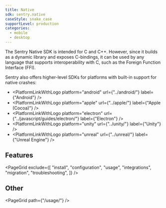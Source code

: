 ```yaml
---
title: Native
sdk: sentry.native
caseStyle: snake_case
supportLevel: production
categories:
  - mobile
  - desktop
---
```


The Sentry Native SDK is intended for C and C++. However, since it builds as a dynamic library and exposes C-bindings, it can be used by any language that supports interoperability with C, such as the Foreign Function Interface (FFI).

Sentry also offers higher-level SDKs for platforms with built-in support for native crashes:

- <PlatformLinkWithLogo platform="android" url={"../android/"} label={"Android"} />
- <PlatformLinkWithLogo platform="apple" url={"../apple/"} label={"Apple (Cocoa)"} />
- <PlatformLinkWithLogo platform="electron"  url={"../javascript/guides/electron/"} label={"Electron"} />
- <PlatformLinkWithLogo platform="unity"  url={"../unity/"} label={"Unity"} />
- <PlatformLinkWithLogo platform="unreal"  url={"../unreal/"} label={"Unreal Engine"} />

## Features

<PageGrid
  exclude={[
    "install",
    "configuration",
    "usage",
    "integrations",
    "migration",
    "troubleshooting",
  ]}
/>

## Other

<PageGrid path={"/usage/"} />
